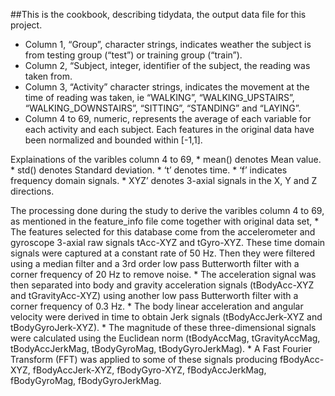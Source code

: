 ##This is the cookbook, describing tidydata, the output data file for this project.

* Column 1, "Group", character strings, indicates weather the subject is from testing group ("test") or training group ("train").
* Column 2, "Subject, integer, identifier of the subject, the reading was taken from. 
* Column 3, "Activity" character strings, indicates the movement at the time of reading was taken, ie "WALKING", "WALKING_UPSTAIRS", "WALKING_DOWNSTAIRS", "SITTING", "STANDING" and "LAYING".
* Column 4 to 69, numeric, represents the average of each variable for each activity and each subject. Each features in the original data have been normalized and bounded within [-1,1].

Explainations of the varibles column 4 to 69,
* mean() denotes Mean value.
* std() denotes Standard deviation.
* 't' denotes time.
* 'f' indicates frequency domain signals. 
* XYZ' denotes 3-axial signals in the X, Y and Z directions.

The processing done during the study to derive the varibles column 4 to 69, as mentioned in the feature_info file come together with original data set,
* The features selected for this database come from the accelerometer and gyroscope 3-axial raw signals tAcc-XYZ and tGyro-XYZ. These time domain signals  were captured at a constant rate of 50 Hz. Then they were filtered using a median filter and a 3rd order low pass Butterworth filter with a corner frequency of 20 Hz to remove noise. 
* The acceleration signal was then separated into body and gravity acceleration signals (tBodyAcc-XYZ and tGravityAcc-XYZ) using another low pass Butterworth filter with a corner frequency of 0.3 Hz. 
* The body linear acceleration and angular velocity were derived in time to obtain Jerk signals (tBodyAccJerk-XYZ and tBodyGyroJerk-XYZ). 
* The magnitude of these three-dimensional signals were calculated using the Euclidean norm (tBodyAccMag, tGravityAccMag, tBodyAccJerkMag, tBodyGyroMag, tBodyGyroJerkMag). 
* A Fast Fourier Transform (FFT) was applied to some of these signals producing fBodyAcc-XYZ, fBodyAccJerk-XYZ, fBodyGyro-XYZ, fBodyAccJerkMag, fBodyGyroMag, fBodyGyroJerkMag. 

